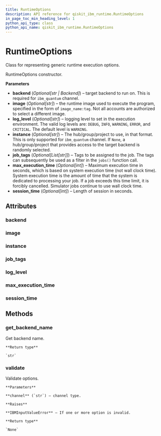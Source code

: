 ```yaml
---
title: RuntimeOptions
description: API reference for qiskit_ibm_runtime.RuntimeOptions
in_page_toc_min_heading_level: 1
python_api_type: class
python_api_name: qiskit_ibm_runtime.RuntimeOptions
---
```


# RuntimeOptions

<Class id="qiskit_ibm_runtime.RuntimeOptions" isDedicatedPage={true} github="https://github.com/Qiskit/qiskit-ibm-runtime/tree/stable/0.22/qiskit_ibm_runtime/runtime_options.py#L28-L118" signature="RuntimeOptions(backend=None, image=None, log_level=None, instance=None, job_tags=None, max_execution_time=None, session_time=None)">
  Class for representing generic runtime execution options.

  RuntimeOptions constructor.

  **Parameters**

  *   **backend** (*Optional\[str | Backend]*) – target backend to run on. This is required for `ibm_quantum` channel.
  *   **image** (*Optional\[str]*) – the runtime image used to execute the program, specified in the form of `image_name:tag`. Not all accounts are authorized to select a different image.
  *   **log\_level** (*Optional\[str]*) – logging level to set in the execution environment. The valid log levels are: `DEBUG`, `INFO`, `WARNING`, `ERROR`, and `CRITICAL`. The default level is `WARNING`.
  *   **instance** (*Optional\[str]*) – The hub/group/project to use, in that format. This is only supported for `ibm_quantum` channel. If `None`, a hub/group/project that provides access to the target backend is randomly selected.
  *   **job\_tags** (*Optional\[List\[str]]*) – Tags to be assigned to the job. The tags can subsequently be used as a filter in the `jobs()` function call.
  *   **max\_execution\_time** (*Optional\[int]*) – Maximum execution time in seconds, which is based on system execution time (not wall clock time). System execution time is the amount of time that the system is dedicated to processing your job. If a job exceeds this time limit, it is forcibly cancelled. Simulator jobs continue to use wall clock time.
  *   **session\_time** (*Optional\[int]*) – Length of session in seconds.

  ## Attributes

  ### backend

  <Attribute id="qiskit_ibm_runtime.RuntimeOptions.backend" name="backend" attributeTypeHint="str | Backend | None" attributeValue="= None" />

  ### image

  <Attribute id="qiskit_ibm_runtime.RuntimeOptions.image" name="image" attributeTypeHint="str | None" attributeValue="= None" />

  ### instance

  <Attribute id="qiskit_ibm_runtime.RuntimeOptions.instance" name="instance" attributeTypeHint="str | None" attributeValue="= None" />

  ### job\_tags

  <Attribute id="qiskit_ibm_runtime.RuntimeOptions.job_tags" name="job_tags" attributeTypeHint="List[str] | None" attributeValue="= None" />

  ### log\_level

  <Attribute id="qiskit_ibm_runtime.RuntimeOptions.log_level" name="log_level" attributeTypeHint="str | None" attributeValue="= None" />

  ### max\_execution\_time

  <Attribute id="qiskit_ibm_runtime.RuntimeOptions.max_execution_time" name="max_execution_time" attributeTypeHint="int | None" attributeValue="= None" />

  ### session\_time

  <Attribute id="qiskit_ibm_runtime.RuntimeOptions.session_time" name="session_time" attributeTypeHint="int | None" attributeValue="= None" />

  ## Methods

  ### get\_backend\_name

  <Function id="qiskit_ibm_runtime.RuntimeOptions.get_backend_name" name="get_backend_name" github="https://github.com/Qiskit/qiskit-ibm-runtime/tree/stable/0.22/qiskit_ibm_runtime/runtime_options.py#L112-L118" signature="get_backend_name()">
    Get backend name.

    **Return type**

    `str`
  </Function>

  ### validate

  <Function id="qiskit_ibm_runtime.RuntimeOptions.validate" name="validate" github="https://github.com/Qiskit/qiskit-ibm-runtime/tree/stable/0.22/qiskit_ibm_runtime/runtime_options.py#L80-L110" signature="validate(channel)">
    Validate options.

    **Parameters**

    **channel** (`str`) – channel type.

    **Raises**

    **IBMInputValueError** – If one or more option is invalid.

    **Return type**

    `None`
  </Function>
</Class>

